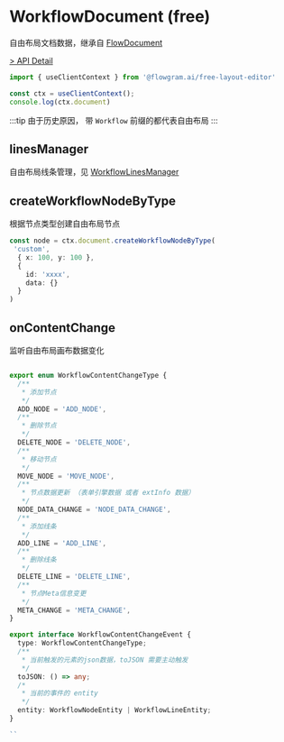 # WorkflowDocument (free)

自由布局文档数据，继承自 [FlowDocument](/flowgram.ai/api/core/flow-document.html)

[> API Detail](https://flowgram.ai/auto-docs/free-layout-core/classes/WorkflowDocument.html)

```ts pure
import { useClientContext } from '@flowgram.ai/free-layout-editor'

const ctx = useClientContext();
console.log(ctx.document)
```

:::tip
由于历史原因， 带 `Workflow` 前缀的都代表自由布局
:::

## linesManager

自由布局线条管理，见 [WorkflowLinesManager](/api/core/workflow-lines-manager.html)

## createWorkflowNodeByType

根据节点类型创建自由布局节点

```ts pure
const node = ctx.document.createWorkflowNodeByType(
 'custom',
  { x: 100, y: 100 },
  {
    id: 'xxxx',
    data: {}
  }
)
```

## onContentChange

监听自由布局画布数据变化

```ts pure

export enum WorkflowContentChangeType {
  /**
   * 添加节点
   */
  ADD_NODE = 'ADD_NODE',
  /**
   * 删除节点
   */
  DELETE_NODE = 'DELETE_NODE',
  /**
   * 移动节点
   */
  MOVE_NODE = 'MOVE_NODE',
  /**
   * 节点数据更新 （表单引擎数据 或者 extInfo 数据）
   */
  NODE_DATA_CHANGE = 'NODE_DATA_CHANGE',
  /**
   * 添加线条
   */
  ADD_LINE = 'ADD_LINE',
  /**
   * 删除线条
   */
  DELETE_LINE = 'DELETE_LINE',
  /**
   * 节点Meta信息变更
   */
  META_CHANGE = 'META_CHANGE',
}

export interface WorkflowContentChangeEvent {
  type: WorkflowContentChangeType;
  /**
   * 当前触发的元素的json数据，toJSON 需要主动触发
   */
  toJSON: () => any;
  /*
   * 当前的事件的 entity
   */
  entity: WorkflowNodeEntity | WorkflowLineEntity;
}

``
